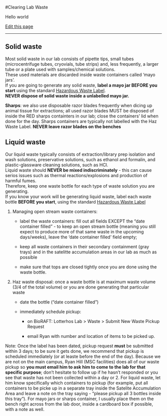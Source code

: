 #Clearing Lab Waste

Hello world
 
[Edit this page](https://github.com/DrK-Lo/lotterhoslabprotocols/edit/main/general_waste_clearing.qmd)

------------------------------------------------------------------------

## Solid waste {.unnumbered}

Most solid waste in our lab consists of pipette tips, small tubes (microcentrifuge tubes, cryovials, tube strips) and, less frequently, a larger tube or a plate used with samples/chemical solutions.\
These used materials are discarded inside waste containers called 'mayo jars'.\
If you are going to generate any solid waste, **label a mayo jar BEFORE you start** using the standard [Hazardous Waste Label](https://github.com/DrK-Lo/lotterhoslabprotocols/blob/15352ee6c5eb6cd71ce45bfaa12fa7bbf951b44f/notebook/Haz_Waste_labels.pdf).\
**NEVER dispose of solid waste inside a unlabelled mayo jar.**

**Sharps**: we also use disposable razor blades frequently when dicing up animal tissue for extractions; all used razor blades MUST be disposed of inside the RED sharps containters in our lab; close the containers' lid when done for the day. Sharps containers are typically not labelled with the Haz Waste Label. **NEVER leave razor blades on the benches**

## Liquid waste {.unnumbered}

Our liquid waste typically consists of extraction/library prep isolation and wash solutions, preservative solutions, such as ethanol and formalin, and plastic-glassware cleaning solutions, such as HCl.\
Liquid waste should **NEVER be mixed indiscriminately** - this can cause serios issues such as thermal reactions/explosions and production of harmful fumes.\
Therefore, keep one waste bottle for each type of waste solution you are generating.\
If you know your work will be generating liquid waste, label each waste bottle **BEFORE you start**, using the standard [Hazardous Waste Label](https://github.com/DrK-Lo/lotterhoslabprotocols/blob/15352ee6c5eb6cd71ce45bfaa12fa7bbf951b44f/notebook/Haz_Waste_labels.pdf)

1.  Managing open stream waste containers:

    -   label the waste containers: fill out all fields EXCEPT the "date container filled" - to keep an open stream bottle (meaning you still expect to produce more of that same waste in the upcoming days/weeks), leave the 'date container filled' field empty;

    -   keep all waste containers in their secondary containment (gray trays) and in the satelitte accumulation areas in our lab as much as possible

    -   make sure that tops are closed tightly once you are done using the waste bottle.

2.  Haz waste disposal: once a waste bottle is at maximum waste volume (3/4 of the total volume) or you are done generating that particular waste

    -   date the bottle ("date container filled")

    -   immediately schedule pickup:

        -   on BioRAFT: Lotterhos Lab \> Waste \> Submit New Waste Pickup Request

        -   email Ryan with number and location of items to be picked up.

Note: Once the label has been dated, pickup request **must** be submitted within 3 days; to be sure it gets done, we recommend that pickup is scheduled immediately (or at leaste before the end of the day). Because we are not on the main campus, Ryan Hill (MSC facilities) does all of our waste pickup so **you must email him to ask him to come to the lab for that specific purpose**; don't hesitate to follow up if he hasn't responded or you see that waste has not been collected within a day or 2. For liquid waste, let him know specifically which containers to pickup (for example, put all containers to be picke up in a separate tray inside the Satelite Accumulation Area and leave a note on the tray saying - "please pickup all 3 bottles inside this tray"). For mayo jars or sharps container, I usually place them on the bench right across from the lab door, inside a cardboard box if possible, with a note as well.
